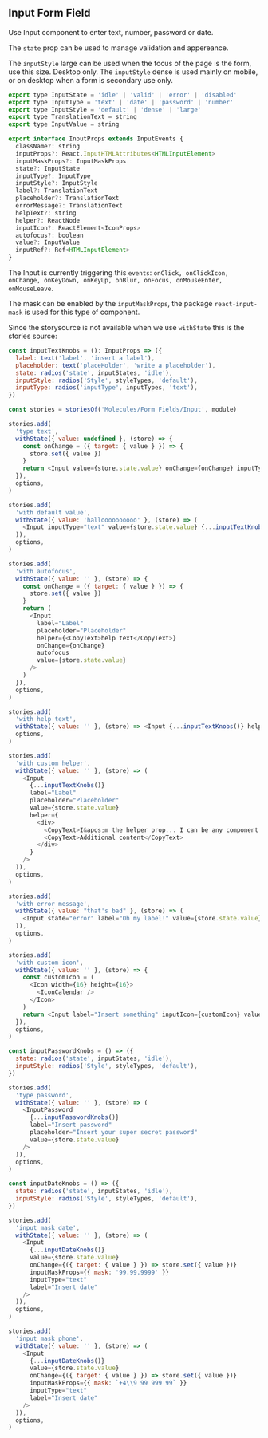 ## Input Form Field

Use Input component to enter text, number, password or date.

The `state` prop can be used to manage validation and appereance.

The `inputStyle` large can be used when the focus of the page is the form, use this size. Desktop only.
The `inputStyle` dense is used mainly on mobile, or on desktop when a form is secondary use only.

```js
export type InputState = 'idle' | 'valid' | 'error' | 'disabled'
export type InputType = 'text' | 'date' | 'password' | 'number'
export type InputStyle = 'default' | 'dense' | 'large'
export type TranslationText = string
export type InputValue = string

export interface InputProps extends InputEvents {
  className?: string
  inputProps?: React.InputHTMLAttributes<HTMLInputElement>
  inputMaskProps?: InputMaskProps
  state?: InputState
  inputType?: InputType
  inputStyle?: InputStyle
  label?: TranslationText
  placeholder?: TranslationText
  errorMessage?: TranslationText
  helpText?: string
  helper?: ReactNode
  inputIcon?: ReactElement<IconProps>
  autofocus?: boolean
  value?: InputValue
  inputRef?: Ref<HTMLInputElement>
}
```

The Input is currently triggering this `events`: `onClick, onClickIcon, onChange, onKeyDown, onKeyUp, onBlur, onFocus, onMouseEnter, onMouseLeave`.

The mask can be enabled by the `inputMaskProps`, the package `react-input-mask` is used for this type of component.

Since the storysource is not available when we use `withState` this is the stories source:

```js
const inputTextKnobs = (): InputProps => ({
  label: text('label', 'insert a label'),
  placeholder: text('placeHolder', 'write a placeholder'),
  state: radios('state', inputStates, 'idle'),
  inputStyle: radios('Style', styleTypes, 'default'),
  inputType: radios('inputType', inputTypes, 'text'),
})

const stories = storiesOf('Molecules/Form Fields/Input', module)

stories.add(
  'type text',
  withState({ value: undefined }, (store) => {
    const onChange = ({ target: { value } }) => {
      store.set({ value })
    }
    return <Input value={store.state.value} onChange={onChange} inputType="text" {...inputTextKnobs()} />
  }),
  options,
)

stories.add(
  'with default value',
  withState({ value: 'halloooooooooo' }, (store) => (
    <Input inputType="text" value={store.state.value} {...inputTextKnobs()} />
  )),
  options,
)

stories.add(
  'with autofocus',
  withState({ value: '' }, (store) => {
    const onChange = ({ target: { value } }) => {
      store.set({ value })
    }
    return (
      <Input
        label="Label"
        placeholder="Placeholder"
        helper={<CopyText>help text</CopyText>}
        onChange={onChange}
        autofocus
        value={store.state.value}
      />
    )
  }),
  options,
)

stories.add(
  'with help text',
  withState({ value: '' }, (store) => <Input {...inputTextKnobs()} helpText="help text" value={store.state.value} />),
  options,
)

stories.add(
  'with custom helper',
  withState({ value: '' }, (store) => (
    <Input
      {...inputTextKnobs()}
      label="Label"
      placeholder="Placeholder"
      value={store.state.value}
      helper={
        <div>
          <CopyText>I&apos;m the helper prop... I can be any component you like...</CopyText>
          <CopyText>Additional content</CopyText>
        </div>
      }
    />
  )),
  options,
)

stories.add(
  'with error message',
  withState({ value: "that's bad" }, (store) => (
    <Input state="error" label="Oh my label!" value={store.state.value} errorMessage="i'm sorry!" />
  )),
  options,
)

stories.add(
  'with custom icon',
  withState({ value: '' }, (store) => {
    const customIcon = (
      <Icon width={16} height={16}>
        <IconCalendar />
      </Icon>
    )
    return <Input label="Insert something" inputIcon={customIcon} value={store.state.value} />
  }),
  options,
)

const inputPasswordKnobs = () => ({
  state: radios('state', inputStates, 'idle'),
  inputStyle: radios('Style', styleTypes, 'default'),
})

stories.add(
  'type password',
  withState({ value: '' }, (store) => (
    <InputPassword
      {...inputPasswordKnobs()}
      label="Insert password"
      placeholder="Insert your super secret password"
      value={store.state.value}
    />
  )),
  options,
)

const inputDateKnobs = () => ({
  state: radios('state', inputStates, 'idle'),
  inputStyle: radios('Style', styleTypes, 'default'),
})

stories.add(
  'input mask date',
  withState({ value: '' }, (store) => (
    <Input
      {...inputDateKnobs()}
      value={store.state.value}
      onChange={({ target: { value } }) => store.set({ value })}
      inputMaskProps={{ mask: '99.99.9999' }}
      inputType="text"
      label="Insert date"
    />
  )),
  options,
)

stories.add(
  'input mask phone',
  withState({ value: '' }, (store) => (
    <Input
      {...inputDateKnobs()}
      value={store.state.value}
      onChange={({ target: { value } }) => store.set({ value })}
      inputMaskProps={{ mask: `+4\\9 99 999 99` }}
      inputType="text"
      label="Insert date"
    />
  )),
  options,
)
```

